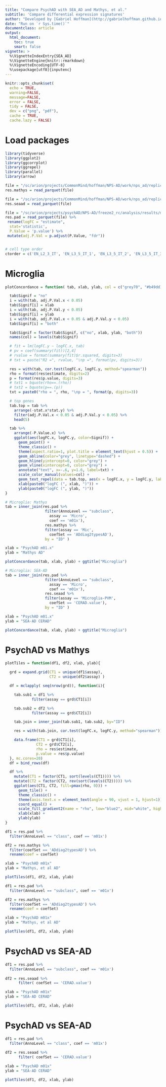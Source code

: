 ```yaml
---
title: "Compare PsychAD with SEA_AD and Mathys, et al."
subtitle: 'Compare differential expression signatures'
author: "Developed by [Gabriel Hoffman](http://gabrielhoffman.github.io/)"
date: "Run on `r Sys.time()`"
documentclass: article
output: 
  html_document:
    toc: true
    smart: false
vignette: >
  %\VignetteIndexEntry{SEA_AD}
  %\VignetteEngine{knitr::rmarkdown}
  %\VignetteEncoding{UTF-8}
  %\usepackage[utf8]{inputenc}
---
```






<!--- 

cd /sc/arion/projects/CommonMind/hoffman/NPS-AD/work/nps_ad/replication/
git pull 




rmarkdown::render("compare.Rmd");



# https://hoffmg01.hpc.mssm.edu/SEA_AD.html

--->



```r
knitr::opts_chunk$set(
  echo = TRUE,
  warning=FALSE,
  message=FALSE,
  error = FALSE,
  tidy = FALSE,
  dev = c("png", "pdf"),
  cache = TRUE,
  cache.lazy = FALSE)
```

# Load packages
```r
library(tidyverse)
library(ggplot2)
library(ggcorrplot)
library(ggrepel)
library(parallel)
library(arrow)
```


```r
file = "/sc/arion/projects/CommonMind/hoffman/NPS-AD/work/nps_ad/replication/Mathys_2023/Mathys_Cell_2023_Major_Cell_Type_dreamlet.parquet"
res.mathys = read_parquet(file)

file = "/sc/arion/projects/CommonMind/hoffman/NPS-AD/work/nps_ad/replication/SEA_AD/SEA_AD_dreamlet.parquet"
res.seaad = read_parquet(file)

file = "/sc/arion/projects/psychAD/NPS-AD/freeze2_rc/analysis/results/meta/topTable_meta_m01x_FE.parquet"
res.pad = read_parquet(file) %>%
 rename(logFC = "estimate", 
  stat='statistic', 
  P.Value = 'p.value') %>%
 mutate(adj.P.Val = p.adjust(P.Value, "fdr"))


# cell type order
ctorder = c('EN_L2_3_IT', 'EN_L3_5_IT_1', 'EN_L3_5_IT_2', 'EN_L3_5_IT_3', 'EN_L5_6_NP', 'EN_L6_CT', 'EN_L6_IT', 'EN_NF', 'IN_ADARB2', 'IN_LAMP5', 'IN_PVALB', 'IN_PVALB_CHC', 'IN_SST', 'IN_VIP', 'Oligo', 'OPC', 'Astro', 'Micro_PVM', 'CD8_T', 'PC', 'VLMC','Endo')
```

# Microglia
```r
plotConcordance = function( tab, xlab, ylab, col = c("grey70", "#b49dd1", "#9dd0d1", "red2")){

  tab$Signif = "no"
  i = with(tab, adj.P.Val.x < 0.05)
  tab$Signif[i] = xlab
  i = with(tab, adj.P.Val.y < 0.05)
  tab$Signif[i] = ylab
  i = with(tab, adj.P.Val.x < 0.05 & adj.P.Val.y < 0.05)
  tab$Signif[i] = "both"

  tab$Signif = factor(tab$Signif, c("no", xlab, ylab, "both"))
  names(col) = levels(tab$Signif)

  # fit = lm(logFC.y ~ logFC.x, tab)
  # pv = coef(summary(fit))[2,4]
  # rvalue = format(summary(fit)$r.squared, digits=3)
  # txt = paste("R2 =", rvalue, "\np =", format(pv, digits=3))

  res = with(tab, cor.test(logFC.x, logFC.y, method="spearman"))
  rho = format(res$estimate, digits=2)
  p = format(res$p.value, digits=3)
  # txt1 = bquote(rho==.(rho))
  # txt2 = bquote(p==.(p))
  txt = paste0("rho = ", rho, "\np = ", format(p, digits=3))

  # top genes
  tab.top = tab %>% 
    arrange(-stat.x*stat.y) %>%
    filter(adj.P.Val.x < 0.05 & adj.P.Val.y < 0.05) %>%
    head(5)

  tab %>% 
    arrange(-P.Value.x) %>%
    ggplot(aes(logFC.x, logFC.y, color=Signif)) +
      geom_point() +
      theme_classic() +
      theme(aspect.ratio=1, plot.title = element_text(hjust = 0.5)) +
      geom_abline(color="grey", linetype="dashed") +
      geom_hline(yintercept=0, color="grey") +
      geom_vline(xintercept=0, color="grey") +
      annotate("text", x=-.6, y=1.6, label=txt) +
      scale_color_manual(values=col) +
      geom_text_repel(data = tab.top, aes(x = logFC.x, y = logFC.y, label=ID), box.padding=.6, label.padding=.6, min.segment.length=.1, color="black") +
      xlab(paste0("logFC (", xlab, ")")) +
      ylab(paste0("logFC (", ylab, ")"))
}

# Microglia: Mathys
tab = inner_join(res.pad %>% 
                  filter(AnnoLevel == "subclass", 
                    assay == 'Micro', 
                    coef == 'm01x'),
                  res.mathys %>% 
                  filter(assay == 'Mic', 
                    coefSet == 'ADdiag2typesAD'),
                  by = "ID" )

xlab = "PsychAD m01.x"
ylab = "Mathys AD"

plotConcordance(tab, xlab, ylab) + ggtitle("Microglia")

# Microglia: SEA-AD
tab = inner_join(res.pad %>% 
                  filter(AnnoLevel == "subclass", 
                    assay == 'Micro', 
                    coef == 'm01x'),
                  res.seaad %>% 
                  filter(assay == 'Microglia-PVM', 
                    coefSet == 'CERAD.value'),
                  by = "ID" )

xlab = "PsychAD m01.x"
ylab = "SEA-AD CERAD"

plotConcordance(tab, xlab, ylab) + ggtitle("Microglia")
```

# PsychAD vs Mathys
```r
plotTiles = function(df1, df2, xlab, ylab){

  grd = expand.grid(CT1 = unique(df1$assay), 
                    CT2 = unique(df2$assay) )

  df = mclapply( seq(nrow(grd)), function(i){

    tab.sub1 = df1 %>% 
            filter(assay == grd$CT1[i])

    tab.sub2 = df2 %>% 
            filter(assay == grd$CT2[i])

    tab.join = inner_join(tab.sub1, tab.sub2, by="ID")

    res = with(tab.join, cor.test(logFC.x, logFC.y, method="spearman"))

    data.frame(CT1 = grd$CT1[i], 
              CT2 = grd$CT2[i], 
              rho = res$estimate,
              p.value = res$p.value)
  }, mc.cores=20)
  df = bind_rows(df)

  df %>%
    mutate(CT1 = factor(CT1, sort(levels(CT1)))) %>%
    mutate(CT2 = factor(CT2, rev(sort(levels(CT2))))) %>%
    ggplot(aes(CT1, CT2, fill=pmax(rho, 0))) +
      geom_tile() +
      theme_classic() +
      theme(axis.text.x = element_text(angle = 90, vjust = 1, hjust=1)) +
      coord_equal() +
      scale_fill_gradient2(name = "rho", low="blue2", mid="white", high="red2", limits=c(0, .6)) +
      xlab(xlab) +
      ylab(ylab)
}
```

```r
df1 = res.pad %>%
  filter(AnnoLevel == "class", coef == 'm01x') 

df2 = res.mathys %>% 
  filter(coefSet == 'ADdiag2typesAD') %>%
  rename(coef = coefSet)

xlab = "PsychAD m01x"
ylab = "Mathys, et al AD"

plotTiles(df1, df2, xlab, ylab)
```

```r
df1 = res.pad %>%
  filter(AnnoLevel == "subclass", coef == 'm01x') 

df2 = res.mathys %>% 
  filter(coefSet == 'ADdiag2typesAD') %>%
  rename(coef = coefSet)

xlab = "PsychAD m01x"
ylab = "Mathys, et al AD"

plotTiles(df1, df2, xlab, ylab)
```


# PsychAD vs SEA-AD
```r
df1 = res.pad %>%
  filter(AnnoLevel == "subclass", coef == 'm01x') 
 
df2 = res.seaad %>% 
      filter( coefSet == 'CERAD.value')

xlab = "PsychAD m01x"
ylab = "SEA-AD CERAD"

plotTiles(df1, df2, xlab, ylab)
```

# PsychAD vs SEA-AD
```r
df1 = res.pad %>%
  filter(AnnoLevel == "class", coef == 'm01x') 
 
df2 = res.seaad %>% 
      filter( coefSet == 'CERAD.value')

xlab = "PsychAD m01x"
ylab = "SEA-AD CERAD"

plotTiles(df1, df2, xlab, ylab)
```





